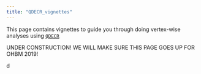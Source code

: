 ```yaml
---
title: "QDECR_vignettes"
---
```


This page contains vignettes to guide you through doing vertex-wise analyses using [`QDECR`](https://github.com/slamballais/QDECR)

UNDER CONSTRUCTION! WE WILL MAKE SURE THIS PAGE GOES UP FOR OHBM 2019!

d